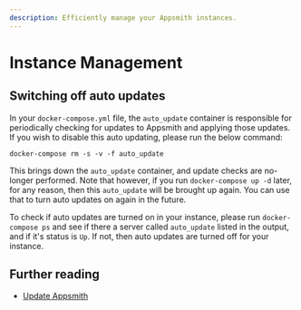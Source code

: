 ```yaml
---
description: Efficiently manage your Appsmith instances.
---
```



# Instance Management

## Switching off auto updates

In your `docker-compose.yml` file, the `auto_update` container is responsible for periodically checking for updates to Appsmith and applying those updates. If you wish to disable this auto updating, please run the below command:

```
docker-compose rm -s -v -f auto_update
```

This brings down the `auto_update` container, and update checks are no-longer performed. Note that however, if you run `docker-compose up -d` later, for any reason, then this `auto_update` will be brought up again. You can use that to turn auto updates on again in the future.

To check if auto updates are turned on in your instance, please run `docker-compose ps` and see if there a server called `auto_update` listed in the output, and if it's status is `Up`. If not, then auto updates are turned off for your instance.

## Further reading
* [Update Appsmith](/getting-started/setup/instance-management/update-appsmith)
